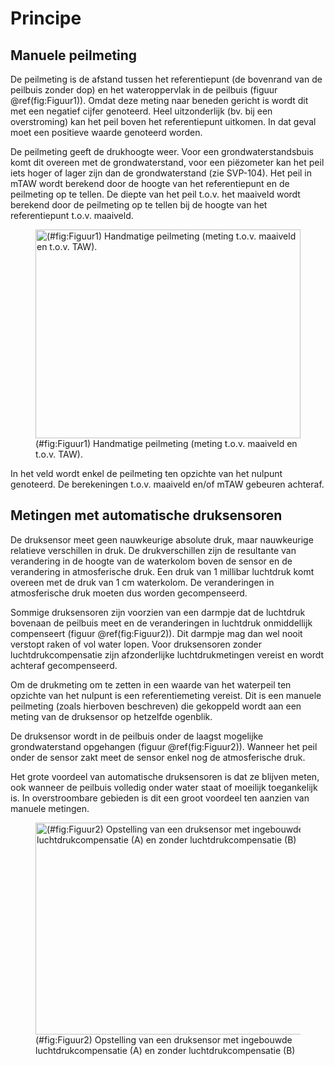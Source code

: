 # Principe

```{=html}
<!--
Korte omschrijving van de principes waarop het protocol gebaseerd is.
Bv principe achter het nemen van mengmonsters, principe achter visueel inschatten van de bedekking van een plant, ...
-->
```
## Manuele peilmeting

De peilmeting is de afstand tussen het referentiepunt (de bovenrand van de peilbuis zonder dop) en het wateroppervlak in de peilbuis (figuur \@ref(fig:Figuur1)).
Omdat deze meting naar beneden gericht is wordt dit met een negatief cijfer genoteerd.
Heel uitzonderlijk (bv. bij een overstroming) kan het peil boven het referentiepunt uitkomen.
In dat geval moet een positieve waarde genoteerd worden.

De peilmeting geeft de drukhoogte weer.
Voor een grondwaterstandsbuis komt dit overeen met de grondwaterstand, voor een piëzometer kan het peil iets hoger of lager zijn dan de grondwaterstand (zie SVP-104).
Het peil in mTAW wordt berekend door de hoogte van het referentiepunt en de peilmeting op te tellen.
De diepte van het peil t.o.v. het maaiveld wordt berekend door de peilmeting op te tellen bij de hoogte van het referentiepunt t.o.v. maaiveld.

![(#fig:Figuur1) Handmatige peilmeting (meting t.o.v. maaiveld en t.o.v. TAW).](./media/image4.png){width="4.416666666666667in" height="3.4791666666666665in"}

In het veld wordt enkel de peilmeting ten opzichte van het nulpunt genoteerd.
De berekeningen t.o.v. maaiveld en/of mTAW gebeuren achteraf.

## Metingen met automatische druksensoren

De druksensor meet geen nauwkeurige absolute druk, maar nauwkeurige relatieve verschillen in druk.
De drukverschillen zijn de resultante van verandering in de hoogte van de waterkolom boven de sensor en de verandering in atmosferische druk.
Een druk van 1 millibar luchtdruk komt overeen met de druk van 1 cm waterkolom.
De veranderingen in atmosferische druk moeten dus worden gecompenseerd.

Sommige druksensoren zijn voorzien van een darmpje dat de luchtdruk bovenaan de peilbuis meet en de veranderingen in luchtdruk onmiddellijk compenseert (figuur \@ref(fig:Figuur2)).
Dit darmpje mag dan wel nooit verstopt raken of vol water lopen.
Voor druksensoren zonder luchtdrukcompensatie zijn afzonderlijke luchtdrukmetingen vereist en wordt achteraf gecompenseerd.

Om de drukmeting om te zetten in een waarde van het waterpeil ten opzichte van het nulpunt is een referentiemeting vereist.
Dit is een manuele peilmeting (zoals hierboven beschreven) die gekoppeld wordt aan een meting van de druksensor op hetzelfde ogenblik.

De druksensor wordt in de peilbuis onder de laagst mogelijke grondwaterstand opgehangen (figuur \@ref(fig:Figuur2)).
Wanneer het peil onder de sensor zakt meet de sensor enkel nog de atmosferische druk.

Het grote voordeel van automatische druksensoren is dat ze blijven meten, ook wanneer de peilbuis volledig onder water staat of moeilijk toegankelijk is.
In overstroombare gebieden is dit een groot voordeel ten aanzien van manuele metingen.

![(#fig:Figuur2) Opstelling van een druksensor met ingebouwde luchtdrukcompensatie (A) en zonder luchtdrukcompensatie (B)](./media/image1.png){width="5.187847769028871in" height="3.5328805774278216in"}

